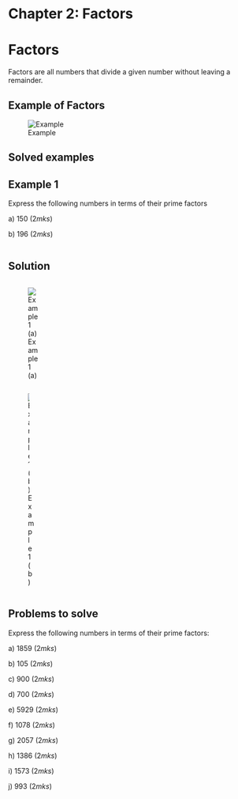 # Chapter 2: Factors

# Factors {.unnumbered}

Factors are all numbers that divide a given number without leaving a remainder.

::: {.callout-note collapse="false"}
# Example of Factors

![Example](Factor_Table.png)
:::

## Solved examples

::: {.callout-note collapse="false"}
# Example 1

Express the following numbers in terms of their prime factors

a\) 150 $(2mks)$

b\) 196 $(2mks)$
:::

::: columns
::: {.callout-caution collapse="true"}
# Solution

::: {.column width="55%"}
![Example 1 (a)](Factor_Ex1_a.png)
:::

::: {.column width="45%"}
![Example 1 (b)](Factor_Ex1_b.png)
:::
:::
:::

::: {.callout-note collapse="false}
## Problems to solve

Express the following numbers in terms of their prime factors:

a\)  1859 	  \hspace{11.2cm}                                       	$(2mks)$

b\) 105               \hspace{11.4cm}                                      $(2mks)$

c\) 900 \hspace{11.4cm}   $(2mks)$

d\) 700    \hspace{11.4cm} $(2mks)$

e\) 5929 \hspace{11.4cm}    $(2mks)$

f\) 1078    \hspace{11.4cm}  $(2mks)$

g\) 2057   \hspace{11.4cm}    $(2mks)$

h\) 1386     \hspace{11.4cm}  $(2mks)$

i\) 1573    \hspace{11.4cm}     $(2mks)$

j\) 993       \hspace{11.4cm}   $(2mks)$


:::





